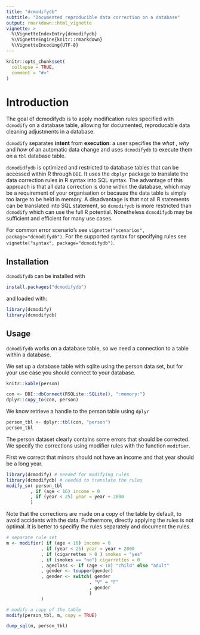 ```yaml
---
title: "dcmodifydb"
subtitle: "Documented reproducible data correction on a database"
output: rmarkdown::html_vignette
vignette: >
  %\VignetteIndexEntry{dcmodifydb}
  %\VignetteEngine{knitr::rmarkdown}
  %\VignetteEncoding{UTF-8}
---
```


```r
knitr::opts_chunk$set(
  collapse = TRUE,
  comment = "#>"
)
```

# Introduction

The goal of dcmodifydb is to apply modification rules specified with `dcmodify` 
on a database table, allowing for documented, reproducable data cleaning adjustments
in a database.

`dcmodify` separates **intent** from **execution**: a user specifies the _what_
, _why_ and _how_ of an automatic data change and uses `dcmodifydb` to execute 
them on a `tbl` database table.

`dcmodidfydb` is optimized and restricted to database tables that can be accessed 
within R through `DBI`. It uses the `dbplyr` package to translate the 
data correction rules in R syntax into SQL syntax. The advantage of this 
approach is that all data correction is done within the database, which may be 
a requirement of your organisation or because the data table is simply too 
large to be held in memory. 
A disadvantage is that not all R statements can be translated into SQL statement,
so `dcmodifydb` is more restricted than `dcmodify` which can use the full R
potential. Nonetheless `dcmodifydb` may be sufficient and efficient for many
use cases.

For common error scenario's see `vignette("scenarios", package="dcmodifydb")`. 
For the supported syntax for specifying rules see `vignette("syntax", package="dcmodifydb")`.

## Installation

`dcmodifydb` can be installed with

```r
install.packages("dcmodifydb")
```
and loaded with:

```r
library(dcmodify)
library(dcmodifydb)
```

## Usage

`dcmodifydb` works on a database table, so we need a connection to a table within
a database. 

We set up a database table with sqlite using the person data set, but for your 
use case you should connect to your database.

```r
knitr::kable(person)
```


```r
con <- DBI::dbConnect(RSQLite::SQLite(), ":memory:")
dplyr::copy_to(con, person)
```


We know retrieve a handle to the person table using `dplyr`

```r
person_tbl <- dplyr::tbl(con, "person")
person_tbl
```

The person dataset clearly contains some errors that should be corrected. 
We specify the corrections using modifier rules with the function `modifier`.

First we correct that minors should not have an income and that year should be a
long year.

```r
library(dcmodify) # needed for modifying rules
library(dcmodifydb) # needed to translate the rules
modify_so( person_tbl
         , if (age < 16) income = 0
         , if (year < 25) year = year + 2000
         )
```

Note that the corrections are made on a copy of the table by default, to avoid 
accidents with the data. 
Furthermore, directly applying the rules is not optimal. It is better to specifiy the
rules separately and document the rules.

```r
# separate rule set
m <- modifier( if (age < 16) income = 0
             , if (year < 25) year = year + 2000
             , if (cigarrettes > 0 ) smokes = "yes"
             , if (smokes == "no") cigarrettes = 0
             , ageclass <- if (age < 18) "child" else "adult"
             , gender <- toupper(gender)
             , gender <- switch( gender
                               , "V" = "F"
                               , gender
                               )
             )

# modify a copy of the table
modify(person_tbl, m, copy = TRUE)
```


```r
dump_sql(m, person_tbl)
```



